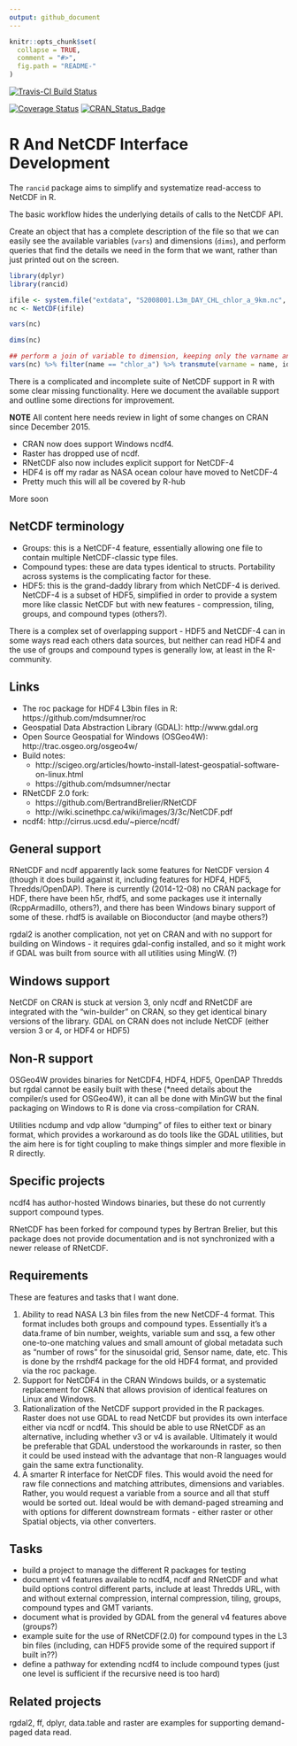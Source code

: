 ```yaml
---
output: github_document
---
```


<!-- README.md is generated from README.Rmd. Please edit that file -->

```r
knitr::opts_chunk$set(
  collapse = TRUE,
  comment = "#>",
  fig.path = "README-"
)
```

[![Travis-CI Build Status](https://travis-ci.org/mdsumner/rancid.svg?branch=master)](https://travis-ci.org/mdsumner/rancid)

[![Coverage Status](https://img.shields.io/codecov/c/github/mdsumner/rancid/master.svg)](https://codecov.io/github/mdsumner/rancid?branch=master)
[![CRAN_Status_Badge](http://www.r-pkg.org/badges/version/rancid)](https://cran.r-project.org/package=rancid)


# R And NetCDF Interface Development

The `rancid` package aims to simplify and systematize read-access to NetCDF in R. 

The basic workflow hides the underlying details of calls to the NetCDF API. 

Create an object that has a complete description of the file so that we can easily see the available variables (`vars`) and dimensions (`dims`), and perform queries that find the details we need in the form that we want, rather than just printed out on the screen. 

```r
library(dplyr)
library(rancid)

ifile <- system.file("extdata", "S2008001.L3m_DAY_CHL_chlor_a_9km.nc", package = "rancid")
nc <- NetCDF(ifile)
```


```r
vars(nc)

dims(nc)

## perform a join of variable to dimension, keeping only the varname and id
vars(nc) %>% filter(name == "chlor_a") %>% transmute(varname = name, id) %>%  inner_join(nc$vardim, "id") %>% inner_join(dims(nc), c("dimids" = "id"))
```
<!--
```r
We can use this to build tools for simplified access, maybe.
getvar3d <- function(filename, varname) {
  meta <- NetCDF(filename)
  v <- vars(meta) %>% filter(name == varname) 
  dd <- v %>% transmute(varname = name, id) %>%  inner_join(meta$vardim, "id") %>% inner_join(dims(meta), c("dimids" = "id")) ## order by v list
  typ <- list(float = numeric, double = numeric, int = integer)[[v$prec]]
  val <- typ(1)
  var <- array(val, c(dd$len, nrow(meta$file)))
  for (ii in seq(nrow(meta$file))) {
    var[,,ii] <- ncdf4::ncvar_get(ncdf4::open_nc(meta$file$filename[ii]), varname)
  }
  
}
```
-->

There is a complicated and incomplete suite of NetCDF support in R with some clear missing functionality. Here we document the available support and outline some directions for improvement. 


**NOTE** All content here needs review in light of some changes on CRAN since December 2015. 

* CRAN now does support Windows ncdf4. 
* Raster has dropped use of ncdf. 
* RNetCDF also now includes explicit support for NetCDF-4
* HDF4 is off my radar as NASA ocean colour have moved to NetCDF-4
* Pretty much this will all be covered by R-hub

More soon 


## NetCDF terminology

* Groups: this is a NetCDF-4 feature, essentially allowing one file to contain multiple NetCDF-classic type files. 
* Compound types:  these are data types identical to structs. Portability across systems is the complicating factor for these. 
* HDF5:  this is the grand-daddy library from which NetCDF-4 is derived. NetCDF-4 is a subset of HDF5, simplified in order to provide a system more like classic NetCDF but with new features - compression, tiling, groups, and compound types (others?). 

There is a complex set of overlapping support - HDF5 and NetCDF-4 can in some ways read each others data sources, but neither can read HDF4 and the use of groups and compound types is generally low, at least in the R-community. 


## Links

* The roc package for HDF4 L3bin files in R: https://github.com/mdsumner/roc
* Geospatial Data Abstraction Library (GDAL): http://www.gdal.org
* Open Source Geospatial for Windows (OSGeo4W): http://trac.osgeo.org/osgeo4w/
* Build notes: 
  + http://scigeo.org/articles/howto-install-latest-geospatial-software-on-linux.html 
  + https://github.com/mdsumner/nectar
* RNetCDF 2.0 fork: 
  + https://github.com/BertrandBrelier/RNetCDF 
  + http://wiki.scinethpc.ca/wiki/images/3/3c/NetCDF.pdf
* ncdf4: http://cirrus.ucsd.edu/~pierce/ncdf/


## General support



RNetCDF and ncdf apparently lack some features for NetCDF version 4 (though it does build against it, including features for HDF4, HDF5, Thredds/OpenDAP). 
There is currently (2014-12-08) no CRAN package for HDF, there have been h5r, rhdf5, and some packages use it internally (RcppArmadillo, others?), and there has been Windows binary support of some of these. rhdf5 is available on Bioconductor (and maybe others?)

rgdal2 is another complication, not yet on CRAN and with no support for building on Windows - it requires gdal-config installed, and so it might work if GDAL was built from source with all utilities using MingW. (?)

## Windows support 

NetCDF on CRAN is stuck at version 3, only ncdf and RNetCDF are integrated with the "win-builder" on CRAN, so they get identical binary versions of the library. GDAL on CRAN does not include NetCDF (either version 3 or 4, or HDF4 or HDF5)

## Non-R support

OSGeo4W provides binaries for NetCDF4, HDF4, HDF5, OpenDAP Thredds but rgdal cannot be easily built with these (*need details about the compiler/s used for OSGeo4W), it can all be done with MinGW but the final packaging on Windows to R is done via cross-compilation for CRAN. 

Utilities ncdump and vdp allow "dumping" of files to either text or binary format, which provides a workaround as do tools like the GDAL utilities, but the aim here is for tight coupling to make things simpler and more flexible in R directly. 

## Specific projects

ncdf4 has author-hosted Windows binaries, but these do not currently support compound types. 

RNetCDF has been forked for compound types by Bertran Brelier, but this package does not provide documentation and is not synchronized with a newer release of RNetCDF. 

## Requirements 

These are features and tasks that I want done. 

1. Ability to read NASA L3 bin files from the new NetCDF-4 format. This format includes both groups and compound types. Essentially it's a data.frame of bin number, weights, variable sum and ssq, a few other one-to-one matching values and small amount of global metadata such as "number of rows" for the sinusoidal grid, Sensor name, date, etc. This is done by the rrshdf4 package for the old HDF4 format, and provided via the roc package. 
2. Support for NetCDF4 in the CRAN Windows builds, or a systematic replacement for CRAN that allows provision of identical features on Linux and Windows. 
3. Rationalization of the NetCDF support provided in the R packages. Raster does not use GDAL to read NetCDF but provides its own interface either via ncdf or ncdf4. This should be able to use RNetCDF as an alternative, including whether v3 or v4 is available. Ultimately it would be preferable that GDAL understood the workarounds in raster, so then it could be used instead with the advantage that non-R languages would gain the same extra functionality. 
4. A smarter R interface for NetCDF files. This would avoid the need for raw file connections and matching attributes, dimensions and variables. Rather, you would request a variable from a source and all that stuff would be sorted out. Ideal would be with demand-paged streaming and with options for different downstream formats - either raster or other Spatial objects, via other converters. 

## Tasks

- build a project to manage the different R packages for testing 
- document v4 features available to ncdf4, ncdf and RNetCDF and what build options control different parts, include at least Thredds URL, with and without external compression, internal compression, tiling, groups, compound types and GMT variants. 
- document what is provided by GDAL from the general v4 features above (groups?)
- example suite for the use of RNetCDF(2.0) for compound types in the L3 bin files (including, can HDF5 provide some of the required support if built in??)
- define a pathway for extending ncdf4 to include compound types (just one level is sufficient if the recursive need is too hard)



## Related projects

rgdal2, ff, dplyr, data.table and raster are examples for supporting demand-paged data read. 

